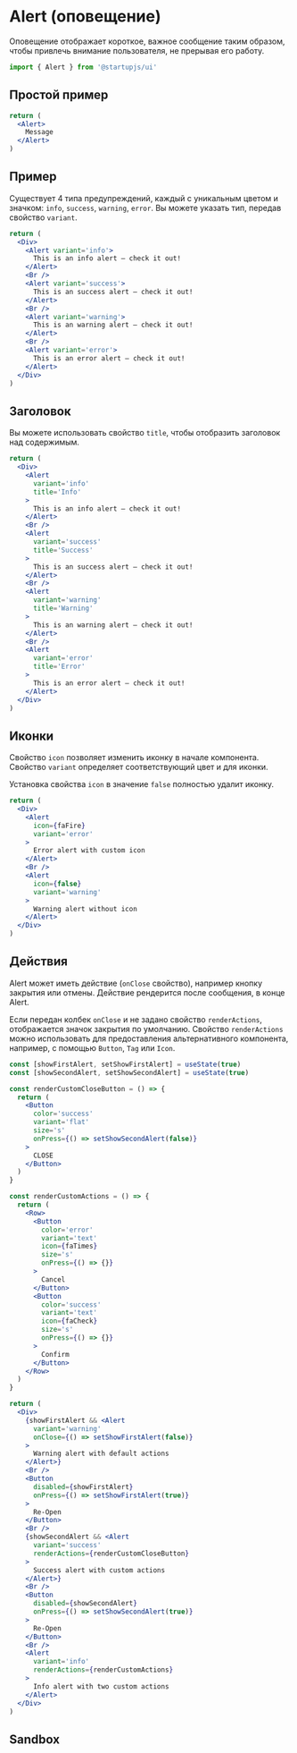 
# Alert (оповещение)

Оповещение отображает короткое, важное сообщение таким образом, чтобы привлечь внимание пользователя, не прерывая его работу.

```js
import { Alert } from '@startupjs/ui'
```

## Простой пример
```jsx example
return (
  <Alert>
    Message
  </Alert>
)
```

## Пример

Существует 4 типа предупреждений, каждый с уникальным цветом и значком: `info`, `success`, `warning`, `error`. Вы можете указать тип, передав свойство `variant`.

```jsx example
return (
  <Div>
    <Alert variant='info'>
      This is an info alert — check it out!
    </Alert>
    <Br />
    <Alert variant='success'>
      This is an success alert — check it out!
    </Alert>
    <Br />
    <Alert variant='warning'>
      This is an warning alert — check it out!
    </Alert>
    <Br />
    <Alert variant='error'>
      This is an error alert — check it out!  
    </Alert>
  </Div>
)
```

## Заголовок

Вы можете использовать свойство `title`, чтобы отобразить заголовок над содержимым.

```jsx example
return (
  <Div>
    <Alert
      variant='info'
      title='Info'
    >
      This is an info alert — check it out!
    </Alert>
    <Br />
    <Alert
      variant='success'
      title='Success'
    >
      This is an success alert — check it out!
    </Alert>
    <Br />
    <Alert
      variant='warning'
      title='Warning'
    >
      This is an warning alert — check it out!
    </Alert>
    <Br />
    <Alert
      variant='error'
      title='Error'
    >
      This is an error alert — check it out!
    </Alert>
  </Div>
)
```

## Иконки

Свойство `icon` позволяет изменить иконку в начале компонента.
Свойство `variant` определяет соответствующий цвет и для иконки.

Установка свойства `icon` в значение `false` полностью удалит иконку.

```jsx example
return (
  <Div>
    <Alert
      icon={faFire}
      variant='error'
    >
      Error alert with custom icon
    </Alert>
    <Br />
    <Alert
      icon={false}
      variant='warning'
    >
      Warning alert without icon
    </Alert>
  </Div>
)
```

## Действия

Alert может иметь действие (`onClose` свойство), например кнопку закрытия или отмены. Действие рендерится после сообщения, в конце Alert.

Если передан колбек `onClose` и не задано свойство `renderActions`, отображается значок закрытия по умолчанию. Свойство `renderActions` можно использовать для предоставления альтернативного компонента, например, с помощью `Button`, `Tag` или `Icon`.

```jsx example
const [showFirstAlert, setShowFirstAlert] = useState(true)
const [showSecondAlert, setShowSecondAlert] = useState(true)

const renderCustomCloseButton = () => {
  return (
    <Button
      color='success'
      variant='flat'
      size='s'
      onPress={() => setShowSecondAlert(false)}
    >
      CLOSE
    </Button>
  )
}

const renderCustomActions = () => {
  return (
    <Row>
      <Button
        color='error'
        variant='text'
        icon={faTimes}
        size='s'
        onPress={() => {}}
      >
        Cancel
      </Button>
      <Button
        color='success'
        variant='text'
        icon={faCheck}
        size='s'
        onPress={() => {}}
      >
        Confirm
      </Button>
    </Row>
  )
}

return (
  <Div>
    {showFirstAlert && <Alert
      variant='warning'
      onClose={() => setShowFirstAlert(false)}
    >
      Warning alert with default actions
    </Alert>}
    <Br />
    <Button
      disabled={showFirstAlert}
      onPress={() => setShowFirstAlert(true)}
    >
      Re-Open
    </Button>
    <Br />
    {showSecondAlert && <Alert
      variant='success'
      renderActions={renderCustomCloseButton}
    >
      Success alert with custom actions
    </Alert>}
    <Br />
    <Button
      disabled={showSecondAlert}
      onPress={() => setShowSecondAlert(true)}
    >
      Re-Open
    </Button>
    <Br />
    <Alert
      variant='info'
      renderActions={renderCustomActions}
    >
      Info alert with two custom actions
    </Alert>
  </Div>
)
```

## Sandbox

<Sandbox Component={Alert} />
